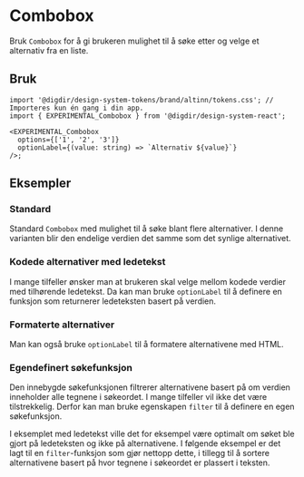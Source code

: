 
<Meta of={ComboboxStories} />

# Combobox

<Information text='development' />

Bruk `Combobox` for å gi brukeren mulighet til å søke etter og velge et alternativ fra en liste.

<Primary />
<Controls />

## Bruk

<Information text='token' />

```tsx
import '@digdir/design-system-tokens/brand/altinn/tokens.css'; // Importeres kun én gang i din app.
import { EXPERIMENTAL_Combobox } from '@digdir/design-system-react';

<EXPERIMENTAL_Combobox
  options={['1', '2', '3']}
  optionLabel={(value: string) => `Alternativ ${value}`}
/>;
```

## Eksempler

### Standard

Standard `Combobox` med mulighet til å søke blant flere alternativer.
I denne varianten blir den endelige verdien det samme som det synlige alternativet.

<Canvas of={ComboboxStories.Standard}/>

### Kodede alternativer med ledetekst

I mange tilfeller ønsker man at brukeren skal velge mellom kodede verdier med tilhørende ledetekst.
Da kan man bruke `optionLabel` til å definere en funksjon som returnerer ledeteksten basert på verdien.

<Canvas of={ComboboxStories.MedLedetekst}/>

### Formaterte alternativer

Man kan også bruke `optionLabel` til å formatere alternativene med HTML.

<Canvas of={ComboboxStories.Formatert}/>

### Egendefinert søkefunksjon

Den innebygde søkefunksjonen filtrerer alternativene basert på om verdien inneholder alle tegnene i søkeordet.
I mange tilfeller vil ikke det være tilstrekkelig. Derfor kan man bruke egenskapen `filter` til å definere en egen søkefunksjon.

I eksemplet med ledetekst ville det for eksempel være optimalt om søket ble gjort på ledeteksten og ikke på alternativene.
I følgende eksempel er det lagt til en `filter`-funksjon som gjør nettopp dette,
i tillegg til å sortere alternativene basert på hvor tegnene i søkeordet er plassert i teksten.

<Canvas of={ComboboxStories.MedEgendefinertFilter}/>



